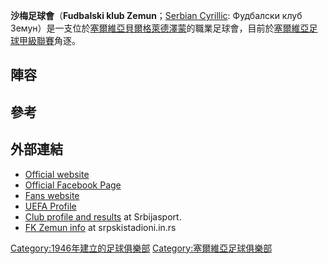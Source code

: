 {{Infobox football club
| clubname   = 沙梅
| fullname   = {{lang|sr|Fudbalski klub Zemun}}
| image      = 
| nickname   = 
| founded    = {{Start date and age|1946}}
| ground     = [[Zemun_Stadium|Zemun Stadium]]，<br> [[貝爾格萊德|貝爾格萊德]]，[[塞爾維亞|塞爾維亞]]
| capacity   = 10,000
| chrtitle   = 主席
| chairman   = Dušan Ostojić
| mgrtitle   = 主教練
| manager    = Nebojsa Maksimović
| league     = [[塞爾維亞足球甲級聯賽|塞爾維亞足球甲級聯賽]]
| season     = 2018–19
| position   = 塞爾超，第 15 位（降班）
| pattern_la1=_green_stripes|pattern_b1=_greenstripes|pattern_ra1=_green_stripes|pattern_sh1=_blue_stripes|pattern_so1=_bluetop
| leftarm1=0000AA|body1=0000AA|rightarm1=0000AA|shorts1=0000AA|socks1=0000AA
| pattern_la2=|pattern_b2=_bluedoubleline|pattern_ra2=|pattern_sh2=|pattern_so2=
| leftarm2=FFFFFF|body2=FFFFFF|rightarm2=FFFFFF|shorts2=FFFFFF|socks2=FFFFFF
}}

'''沙梅足球會'''（'''Fudbalski klub Zemun'''；[[Serbian_Cyrillic_alphabet|Serbian Cyrillic]]: Фудбалски клуб Земун）是一支位於[[塞爾維亞|塞爾維亞]][[貝爾格萊德|貝爾格萊德]][[澤蒙|澤蒙]]的職業足球會，目前於[[塞爾維亞足球甲級聯賽|塞爾維亞足球甲級聯賽]]角逐。

== 陣容 ==
{{updated|2016年3月19日}}
{{Fs start}}
{{Fs player|no=—|nat=SRB|pos=GK|name=Miloš Stepandić}}
{{Fs player|no=—|nat=SRB|pos=GK|name=Ivan Babović}}
{{Fs player|no=—|nat=SRB|pos=GK|name=[[Aleksandar_Kirovski|Aleksandar Kirovski]]}}
{{Fs player|no=—|nat=SRB|pos=GK|name=Miloš Krunić}}
{{Fs break}}
{{Fs player|no=—|nat=SRB|pos=DF|name=[[Ivan_Božović|Ivan Božović]]}}
{{Fs player|no=—|nat=SRB|pos=DF|name=[[Slavko_Ćulibrk|Slavko Ćulibrk]]}}
{{Fs player|no=—|nat=SRB|pos=DF|name=Dalibor Rodić}}
{{Fs player|no=—|nat=SRB|pos=DF|name=Miloš Zečević}}
{{Fs player|no=—|nat=SRB|pos=DF|name=[[Miloš_Malović|Miloš Malović]]}}
{{Fs player|no=—|nat=SRB|pos=DF|name=[[Danilo_Kuzmanović|Danilo Kuzmanović]]}}
{{Fs player|no=—|nat=BIH|pos=DF|name=[[Saša_Kolunija|Saša Kolunija]]}}
{{Fs player|no=—|nat=MNE|pos=DF|name=Lazar Đokić}}
{{Fs break}}
{{Fs player|no=—|nat=SRB|pos=MF|name=Ivan Šubert}}
{{Fs player|no=—|nat=SRB|pos=MF|name=[[Slaviša_Jeremić|Slaviša Jeremić]]}}
{{Fs mid}}
{{Fs player|no=—|nat=SRB|pos=MF|name=[[Đorđe_Radovanović|Đorđe Radovanović]] <small>(on loan from [[FK_Čukarički|Čukarički]])</small>}}
{{Fs player|no=—|nat=SRB|pos=MF|name=Stevan Matić}}
{{Fs player|no=—|nat=SRB|pos=MF|name=Vasilije Janjić}}
{{Fs player|no=—|nat=SRB|pos=MF|name=[[Nikola_Simić_(footballer,_born_1981)|Nikola Simić]]}}
{{Fs player|no=—|nat=SRB|pos=MF|name=Goran Potkozarac}}
{{Fs player|no=—|nat=GUI|pos=MF|name=[[Ibrahima_Sory_Camara|Ibrahima Sory Camara]]}}
{{Fs break}}
{{Fs player|no=—|nat=MNE|pos=FW|name=[[Srđan_Ajković|Srđan Ajković]]}}
{{Fs player|no=—|nat=SRB|pos=FW|name=[[Miodrag_Gemović|Miodrag Gemović]] <small>(on loan from [[FK_Čukarički|Čukarički]])</small>}}
{{Fs player|no=—|nat=SRB|pos=FW|name=Ognjen Đuričin}}
{{Fs player|no=—|nat=SRB|pos=FW|name=Stefan Beko}}
{{Fs player|no=—|nat=SRB|pos=FW|name=[[Milanko_Rašković|Milanko Rašković]]}}
{{Fs player|no=—|nat=SRB|pos=FW|name=[[Dušan_Đokić|Dušan Đokić]]}}
{{Fs player|no=—|nat=SRB|pos=FW|name=[[Vladimir_Tufegdžić|Vladimir Tufegdžić]]}}
{{Fs player|no=—|nat=CAN|pos=FW|name=Aleksa Marković}}
{{Fs end}}

== 參考 ==
{{reflist}}

== 外部連結 ==
* [https://web.archive.org/web/20180220161809/http://www.fkzemun.rs/ Official website] {{sr icon}}
* [https://www.facebook.com/fudbalski.klub.zemun Official Facebook Page] {{sr icon}}
* [https://web.archive.org/web/20190103040222/http://taurunum1987.net/ Fans website]
* [http://www.uefa.com/teamsandplayers/teams/club=60567/profile/index.html UEFA Profile] {{Wayback|url=http://www.uefa.com/teamsandplayers/teams/club=60567/profile/index.html |date=20150827093604 }}
* [http://www.srbijasport.net/klub/41-zemun/rez Club profile and results] {{Wayback|url=http://www.srbijasport.net/klub/41-zemun/rez |date=20160526195358 }} at Srbijasport.
* [http://www.srpskistadioni.in.rs/eng/fc_zemun.html FK Zemun info] {{Wayback|url=http://www.srpskistadioni.in.rs/eng/fc_zemun.html |date=20160303202426 }} at srpskistadioni.in.rs

[[Category:1946年建立的足球俱樂部|Category:1946年建立的足球俱樂部]]
[[Category:塞爾維亞足球俱樂部|Category:塞爾維亞足球俱樂部]]